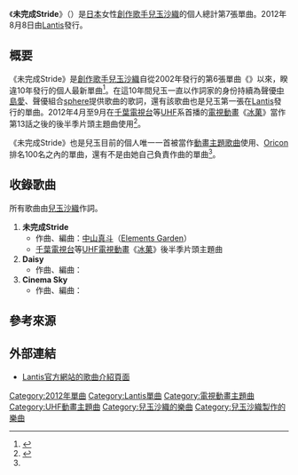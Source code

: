 {{Infobox Single 
| Name            = 未完成Stride<br /><small>（{{lang|ja|未完成ストライド}}）</small>
| Artist          = [[兒玉沙織|兒玉沙織]]
| Album           = 
| A-side          = 
| B-side          = Daisy<br />Cinema Sky
| Released        = 2012年8月8日
| Format          = 12cmCD[[單曲|單曲]]
| Recorded        = 
| Genre           = [[日本流行音樂|J-POP]]、[[動畫歌曲|動畫歌曲]]
| Length          = 
| Label           = [[Lantis|Lantis]]
| Writer          = 兒玉沙織（作詞#1－#3）<br />[[中山真斗|中山真斗]]（作曲#1）<br />{{link-ja|宮崎誠|宮崎誠}}（作曲#2）<br />{{link-ja|h-wonder|h-wonder}}（作曲#3）
| Producer        = 
| Certification   = 
| Chart position  = * 第51名{{smaller|（[[Oricon公信榜|Oricon]]）}}<ref name="oricon">{{Cite web|url=http://www.oricon.co.jp/prof/artist/29044/products/music/973422/1/|title=兒玉沙織／未完成Stride|publisher=[[Oricon|ORICON STYLE]]|accessdate=2017-01-29|language=ja|archive-date=2013-12-07|archive-url=https://web.archive.org/web/20131207104604/http://www.oricon.co.jp/prof/artist/29044/products/music/973422/1/|dead-url=no}}</ref>
| Last single     = {{link-ja|白晝之月 (兒玉沙織單曲)|まひるの月|白晝之月}}<br />（2002年）
| This single     = '''未完成Stride''' <br />（2012年）
| Next single     = 
| Misc            = 
}}
《'''未完成Stride'''》（{{lang-ja|未完成ストライド}}）是[[日本|日本]]女性[[創作歌手|創作歌手]][[兒玉沙織|兒玉沙織]]的個人總計第7張單曲。2012年8月8日由[[Lantis|Lantis]]發行。

== 概要 ==
《未完成Stride》是[[創作歌手|創作歌手]][[兒玉沙織|兒玉沙織]]自從2002年發行的第6張單曲《{{link-ja|白晝之月 (兒玉沙織單曲)|まひるの月|白晝之月}}》以來，睽違10年發行的個人最新單曲<ref name="website-pro">{{Cite web|publisher=兒玉沙織的官方個人網站|url=http://www.bug-corp.com/bug/codama/top.html|script-title=ja:【Profile】こだまさおり|accessdate=2018-01-02|language=ja|deadurl=no|archiveurl=https://web.archive.org/web/20180518131711/http://www.bug-corp.com/bug/codama/top.html|archivedate=2018-05-18}}</ref>。在這10年間兒玉一直以作詞家的身份持續為聲優[[中島愛|中島愛]]、聲優組合[[sphere_(聲優團體)|sphere]]提供歌曲的歌詞，還有該歌曲也是兒玉第一張在[[Lantis|Lantis]]發行的單曲。2012年4月至9月在[[千葉電視台|千葉電視台]]等[[全國獨立放送協議會|UHF]]系首播的[[電視動畫|電視動畫]]《[[古籍研究社系列|冰菓]]》當作第13話之後的後半季片頭主題曲使用<ref>{{Cite web|url=http://listen.jp/store/musicnews_40302_all.htm|script-title=ja:「氷菓」新OPテーマで“こだまさおり”が約10年振りの自身名義リリース！|publisher=Listen Japan|accessdate=2017-01-29|language=ja|deadurl=yes|archiveurl=https://web.archive.org/web/20131102191021/http://listen.jp/store/musicnews_40302_all.htm|archivedate=2013-11-02}}</ref>。

《未完成Stride》也是兒玉目前的個人唯一一首被當作[[動畫歌曲|動畫主題歌曲]]使用、[[Oricon公信榜|Oricon]]排名100名之內的單曲，還有不是由她自己負責作曲的單曲<ref name="oricon" />。

== 收錄歌曲 ==
所有歌曲由[[こだまさおり|兒玉沙織]]作詞。
# '''未完成Stride'''
#* 作曲、編曲：[[中山真斗|中山真斗]]（[[Elements_Garden|Elements Garden]]）
#* [[千葉電視台|千葉電視台]]等[[全國獨立放送協議會|UHF]][[電視動畫|電視動畫]]《[[古籍研究社系列|冰菓]]》後半季片頭主題曲
# '''Daisy'''
#* 作曲、編曲：{{link-ja|宮崎誠|宮崎誠}}
# '''Cinema Sky'''
#* 作曲、編曲：{{link-ja|h-wonder|h-wonder}}

== 參考來源 ==
{{reflist}}

== 外部連結 ==
* [http://lantis.jp/release-item/LACM-4955.html Lantis官方網站的歌曲介紹頁面] {{Wayback|url=http://lantis.jp/release-item/LACM-4955.html |date=20171016122732 }} {{ja icon}}

{{DEFAULTSORT:Mikansei Sutporaito}}
[[Category:2012年單曲|Category:2012年單曲]]
[[Category:Lantis單曲|Category:Lantis單曲]]
[[Category:電視動畫主題曲|Category:電視動畫主題曲]]
[[Category:UHF動畫主題曲|Category:UHF動畫主題曲]]
[[Category:兒玉沙織的樂曲|Category:兒玉沙織的樂曲]]
[[Category:兒玉沙織製作的樂曲|Category:兒玉沙織製作的樂曲]]